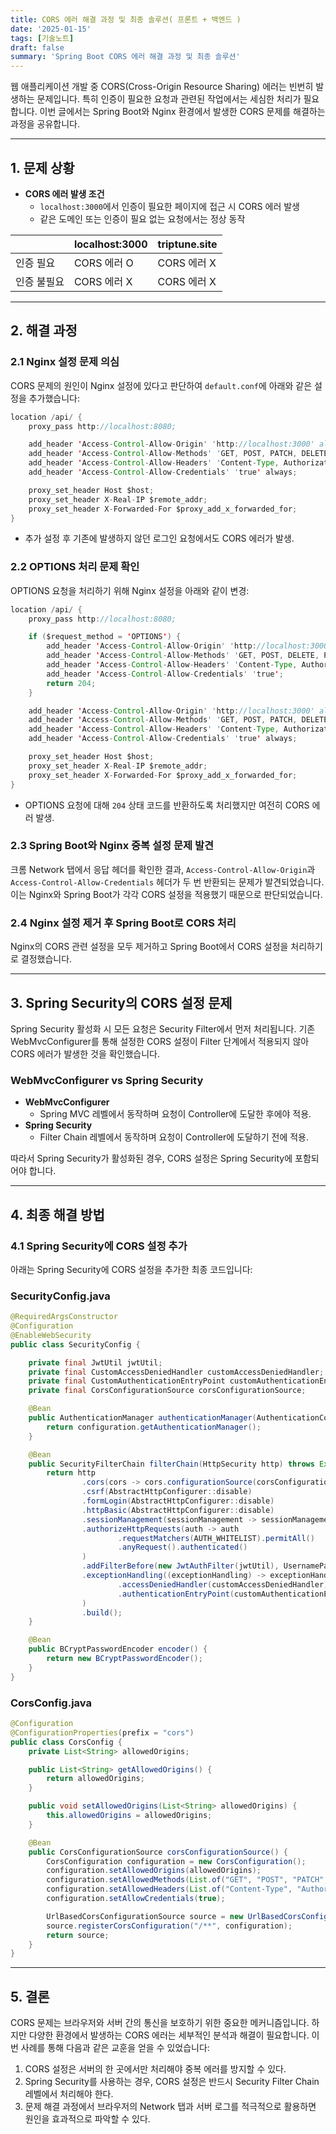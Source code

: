 ```yaml
---
title: CORS 에러 해결 과정 및 최종 솔루션( 프론트 + 백엔드 )
date: '2025-01-15'
tags: [기술노트]
draft: false
summary: 'Spring Boot CORS 에러 해결 과정 및 최종 솔루션'
---
```


웹 애플리케이션 개발 중 CORS(Cross-Origin Resource Sharing) 에러는 빈번히 발생하는 문제입니다. 특히 인증이 필요한 요청과 관련된 작업에서는 세심한 처리가 필요합니다. 이번 글에서는 Spring Boot와 Nginx 환경에서 발생한 CORS 문제를 해결하는 과정을 공유합니다.

---

## 1. 문제 상황

- **CORS 에러 발생 조건**
  - `localhost:3000`에서 인증이 필요한 페이지에 접근 시 CORS 에러 발생
  - 같은 도메인 또는 인증이 필요 없는 요청에서는 정상 동작

|             | localhost:3000 | triptune.site |
| ----------- | -------------- | ------------- |
| 인증 필요   | CORS 에러 O    | CORS 에러 X   |
| 인증 불필요 | CORS 에러 X    | CORS 에러 X   |

---

## 2. 해결 과정

### 2.1 Nginx 설정 문제 의심

CORS 문제의 원인이 Nginx 설정에 있다고 판단하여 `default.conf`에 아래와 같은 설정을 추가했습니다:

```java
location /api/ {
    proxy_pass http://localhost:8080;

    add_header 'Access-Control-Allow-Origin' 'http://localhost:3000' always;
    add_header 'Access-Control-Allow-Methods' 'GET, POST, PATCH, DELETE, OPTIONS' always;
    add_header 'Access-Control-Allow-Headers' 'Content-Type, Authorization' always;
    add_header 'Access-Control-Allow-Credentials' 'true' always;

    proxy_set_header Host $host;
    proxy_set_header X-Real-IP $remote_addr;
    proxy_set_header X-Forwarded-For $proxy_add_x_forwarded_for;
}

```

- 추가 설정 후 기존에 발생하지 않던 로그인 요청에서도 CORS 에러가 발생.

### 2.2 OPTIONS 처리 문제 확인

OPTIONS 요청을 처리하기 위해 Nginx 설정을 아래와 같이 변경:

```java
location /api/ {
    proxy_pass http://localhost:8080;

    if ($request_method = 'OPTIONS') {
        add_header 'Access-Control-Allow-Origin' 'http://localhost:3000';
        add_header 'Access-Control-Allow-Methods' 'GET, POST, DELETE, PATCH, OPTIONS';
        add_header 'Access-Control-Allow-Headers' 'Content-Type, Authorization';
        add_header 'Access-Control-Allow-Credentials' 'true';
        return 204;
    }

    add_header 'Access-Control-Allow-Origin' 'http://localhost:3000' always;
    add_header 'Access-Control-Allow-Methods' 'GET, POST, PATCH, DELETE, OPTIONS' always;
    add_header 'Access-Control-Allow-Headers' 'Content-Type, Authorization' always;
    add_header 'Access-Control-Allow-Credentials' 'true' always;

    proxy_set_header Host $host;
    proxy_set_header X-Real-IP $remote_addr;
    proxy_set_header X-Forwarded-For $proxy_add_x_forwarded_for;
}

```

- OPTIONS 요청에 대해 `204` 상태 코드를 반환하도록 처리했지만 여전히 CORS 에러 발생.

### 2.3 Spring Boot와 Nginx 중복 설정 문제 발견

크롬 Network 탭에서 응답 헤더를 확인한 결과, `Access-Control-Allow-Origin`과 `Access-Control-Allow-Credentials` 헤더가 두 번 반환되는 문제가 발견되었습니다. 이는 Nginx와 Spring Boot가 각각 CORS 설정을 적용했기 때문으로 판단되었습니다.

### 2.4 Nginx 설정 제거 후 Spring Boot로 CORS 처리

Nginx의 CORS 관련 설정을 모두 제거하고 Spring Boot에서 CORS 설정을 처리하기로 결정했습니다.

---

## 3. Spring Security의 CORS 설정 문제

Spring Security 활성화 시 모든 요청은 Security Filter에서 먼저 처리됩니다. 기존 WebMvcConfigurer를 통해 설정한 CORS 설정이 Filter 단계에서 적용되지 않아 CORS 에러가 발생한 것을 확인했습니다.

### WebMvcConfigurer vs Spring Security

- **WebMvcConfigurer**
  - Spring MVC 레벨에서 동작하며 요청이 Controller에 도달한 후에야 적용.
- **Spring Security**
  - Filter Chain 레벨에서 동작하며 요청이 Controller에 도달하기 전에 적용.

따라서 Spring Security가 활성화된 경우, CORS 설정은 Spring Security에 포함되어야 합니다.

---

## 4. 최종 해결 방법

### 4.1 Spring Security에 CORS 설정 추가

아래는 Spring Security에 CORS 설정을 추가한 최종 코드입니다:

### SecurityConfig.java

```java
@RequiredArgsConstructor
@Configuration
@EnableWebSecurity
public class SecurityConfig {

    private final JwtUtil jwtUtil;
    private final CustomAccessDeniedHandler customAccessDeniedHandler;
    private final CustomAuthenticationEntryPoint customAuthenticationEntryPoint;
    private final CorsConfigurationSource corsConfigurationSource;

    @Bean
    public AuthenticationManager authenticationManager(AuthenticationConfiguration configuration) throws Exception {
        return configuration.getAuthenticationManager();
    }

    @Bean
    public SecurityFilterChain filterChain(HttpSecurity http) throws Exception {
        return http
                .cors(cors -> cors.configurationSource(corsConfigurationSource))
                .csrf(AbstractHttpConfigurer::disable)
                .formLogin(AbstractHttpConfigurer::disable)
                .httpBasic(AbstractHttpConfigurer::disable)
                .sessionManagement(sessionManagement -> sessionManagement.sessionCreationPolicy(SessionCreationPolicy.STATELESS))
                .authorizeHttpRequests(auth -> auth
                        .requestMatchers(AUTH_WHITELIST).permitAll()
                        .anyRequest().authenticated()
                )
                .addFilterBefore(new JwtAuthFilter(jwtUtil), UsernamePasswordAuthenticationFilter.class)
                .exceptionHandling((exceptionHandling) -> exceptionHandling
                        .accessDeniedHandler(customAccessDeniedHandler)
                        .authenticationEntryPoint(customAuthenticationEntryPoint)
                )
                .build();
    }

    @Bean
    public BCryptPasswordEncoder encoder() {
        return new BCryptPasswordEncoder();
    }
}

```

### CorsConfig.java

```java
@Configuration
@ConfigurationProperties(prefix = "cors")
public class CorsConfig {
    private List<String> allowedOrigins;

    public List<String> getAllowedOrigins() {
        return allowedOrigins;
    }

    public void setAllowedOrigins(List<String> allowedOrigins) {
        this.allowedOrigins = allowedOrigins;
    }

    @Bean
    public CorsConfigurationSource corsConfigurationSource() {
        CorsConfiguration configuration = new CorsConfiguration();
        configuration.setAllowedOrigins(allowedOrigins);
        configuration.setAllowedMethods(List.of("GET", "POST", "PATCH", "DELETE"));
        configuration.setAllowedHeaders(List.of("Content-Type", "Authorization"));
        configuration.setAllowCredentials(true);

        UrlBasedCorsConfigurationSource source = new UrlBasedCorsConfigurationSource();
        source.registerCorsConfiguration("/**", configuration);
        return source;
    }
}

```

---

## 5. 결론

CORS 문제는 브라우저와 서버 간의 통신을 보호하기 위한 중요한 메커니즘입니다. 하지만 다양한 환경에서 발생하는 CORS 에러는 세부적인 분석과 해결이 필요합니다. 이번 사례를 통해 다음과 같은 교훈을 얻을 수 있었습니다:

1. CORS 설정은 서버의 한 곳에서만 처리해야 중복 에러를 방지할 수 있다.
2. Spring Security를 사용하는 경우, CORS 설정은 반드시 Security Filter Chain 레벨에서 처리해야 한다.
3. 문제 해결 과정에서 브라우저의 Network 탭과 서버 로그를 적극적으로 활용하면 원인을 효과적으로 파악할 수 있다.
